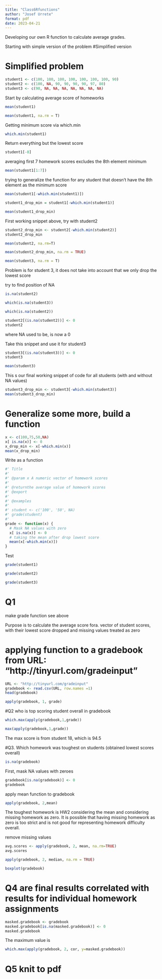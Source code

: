 ```yaml
---
title: "Class6Rfunctions"
author: "Josef Urrete"
format: pdf
date: 2023-04-21
---
```


Developing our own R function to calculate average grades.

Starting with simple version of the problem #Simplified version

# Simplified problem

```r
student1 <- c(100, 100, 100, 100, 100, 100, 100, 90)
student2 <- c(100, NA, 90, 90, 90, 90, 97, 80)
student3 <- c(90, NA, NA, NA, NA, NA, NA, NA)
```

Start by calculating average score of homeworks

```r
mean(student1)
```

```r
mean(student1, na.rm = T)
```

Getting minimum score via which.min 
```r
which.min(student1)
```

Return everything but the lowest score
```r
student1[-8]
```

averaging first 7 homework scores excludes the 8th element minimum
```r
mean(student1[1:7])
```

trying to generalize the function for any student that doesn't have the 8th element as the minimum score
```r
mean(student1[-which.min(student1)])
```

```r
student1_drop_min = student1[-which.min(student1)]
```

```r
mean(student1_drop_min)
```

First working snippet above, try with student2 

```r
student2_drop_min <- student2[-which.min(student2)]
student2_drop_min
```

```r
mean(student2, na.rm=T)
```

```r
mean(student2_drop_min, na.rm = TRUE)
```

```r
mean(student3, na.rm = T)
```

Problem is for student 3, it does not take into account that we only drop the lowest score

try to find position of NA
```r
is.na(student2)
```

```r
which(is.na(student3))
```

```r
which(is.na(student2))
```

```r
student2[(is.na(student2))] <- 0
student2
```
where NA used to be, is now a 0

Take this snippet and use it for student3
```r
student3[(is.na(student3))] <- 0
student3
```

```r
mean(student3)
```

This s our final working snippet of code for all students (with and without NA values)

```r
student3_drop_min <- student3[-which.min(student3)]
mean(student3_drop_min)
```

# Generalize some more, build a function

```r
x <- c(100,75,50,NA)
x[ is.na(x)] <- 0 
x_drop_min <- x[-which.min(x)]
mean(x_drop_min)
```

Write as a function
```r
#' Title
#'
#' @param x A numeric vector of homework scores
#'
#' @returnthe average value of homework scores
#' @export
#'
#' @examples
#' 
#' student <- c('100', '50', NA)
#' grade(student)
#' 
grade <- function(x) {
  # Mask NA values with zero
  x[ is.na(x)] <- 0 
  # taking the mean after drop lowest score
  mean(x[-which.min(x)])
}
```

Test
```r
grade(student1)
```
```r
grade(student2)
```

```r
grade(student3)
```

# Q1
make grade function see above

Purpose is to calculate the average score fora. vector of student scores, with their lowest score dropped and missing values treated as zero

# applying function to a gradebook from URL: "http://tinyurl.com/gradeinput"
```r
URL <- "http://tinyurl.com/gradeinput"
gradebook <- read.csv(URL, row.names =1)
head(gradebook)
```

```r
apply(gradebook, 1, grade)
```
#Q2 who is top scoring student overall in gradebook
```r
which.max(apply(gradebook,1,grade))
```

```r
max(apply(gradebook,1,grade))
```

The max score is from student 18, which is 94.5

#Q3. Which homework was toughest on students (obtained lowest scores overall)



```r
is.na(gradebook)
```
First, mask NA values with zeroes
```r
gradebook[is.na(gradebook)] <- 0
gradebook
```
apply mean function to gradebook
```r
apply(gradebook, 2,mean)
```

The toughest homework is HW2 considering the mean and considering missing homework as zero. It is possible that having missing homework as zero is too strict and is not good for representing homework difficulty overall.

remove missing values
```r
avg.scores <- apply(gradebook, 2, mean, na.rm=TRUE)
avg.scores
```

```r
apply(gradebook, 2, median, na.rm = TRUE)
```
```r
boxplot(gradebook)
```

# Q4 are final results correlated with results for individual homework assignments

```r
masked.gradebook <- gradebook
masked.gradebook[is.na(masked.gradebook)] <- 0
masked.gradebook  
```

The maximum value is

```r
which.max(apply(gradebook, 2, cor, y=masked.gradebook))
```



# Q5 knit to pdf